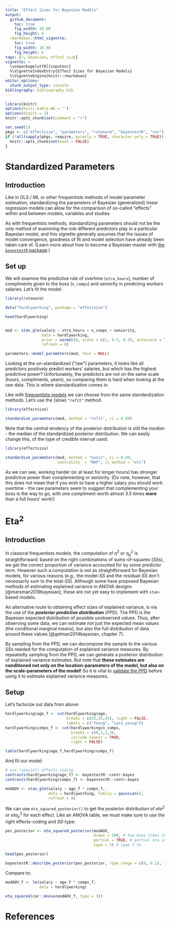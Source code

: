 ---
title: "Effect Sizes for Bayesian Models"
output: 
  github_document:
    toc: true
    fig_width: 10.08
    fig_height: 6
  rmarkdown::html_vignette:
    toc: true
    fig_width: 10.08
    fig_height: 6
tags: [r, bayesian, effect size]
vignette: >
  \usepackage[utf8]{inputenc}
  %\VignetteIndexEntry{Effect Sizes for Bayesian Models}
  %\VignetteEngine{knitr::rmarkdown}
editor_options: 
  chunk_output_type: console
bibliography: bibliography.bib
---


```{r message=FALSE, warning=FALSE, include=FALSE}
library(knitr)
options(knitr.kable.NA = '')
options(digits = 2)
knitr::opts_chunk$set(comment = ">")

set.seed(1)
pkgs <- c("effectsize", "parameters", "rstanarm", "bayestestR", "car")
if (!all(sapply(pkgs, require, quietly = TRUE, character.only = TRUE))) {
  knitr::opts_chunk$set(eval = FALSE)
}
```

# Standardized Parameters

## Introduction

Like in OLS / ML or other frequentists methods of model parameter estimation, standardizing the parameters of Bayesian (generalized) linear regression models can allow for the comparison of so-called "effects" within and between models, variables and studies.

As with frequentists methods, standardizing parameters should not be the only method of examining the role different predictors play in a particular Bayesian model, and this vignette generally assumes that the issues of model convergence, goodness of fit and model selection have already been taken care of. (Learn more about how to become a Bayesian master with [the `bayestestR` package](https://easystats.github.io/bayestestR/).)

## Set up

We will examine the predictive role of overtime (`xtra_hours`), number of compliments given to the boss (`n_comps`) and seniority in predicting workers salaries. Let's fit the model:

```{r, warning=FALSE}
library(rstanarm)

data("hardlyworking", package = "effectsize")

head(hardlyworking)


mod <- stan_glm(salary ~ xtra_hours + n_comps + seniority,
                data = hardlyworking,
                prior = normal(0, scale = c(1, 0.5, 0.5), autoscale = TRUE), # set some priors
                refresh = 0) 

parameters::model_parameters(mod, test = NULL)
```

Looking at the un-standardized ("raw") parameters, it looks like all predictors positively predict workers' salaries, but which has the highest predictive power? Unfortunately, the predictors are not on the same scale (hours, compliments, years), so comparing them is hard when looking at the raw data. This is where standardization comes in.

Like with [frequentists models](https://easystats.github.io/effectsize/articles/standardize_parameters.html) we can choose from the same standardization methods. Let's use the (slow) `"refit"` method.

```{r}
library(effectsize)

standardize_parameters(mod, method = "refit", ci = 0.89)
```

Note that the central tendency of the posterior distribution is still the *median* - the median of the standardized posterior distribution. We can easily change this, of the type of credible interval used:

```{r}
library(effectsize)

standardize_parameters(mod, method = "basic", ci = 0.89,
                       centrality  = "MAP", ci_method = "eti")
```

As we can see, working harder (or at least for longer hours) has stronger predictive power than complementing or seniority. (Do note, however, that this does not mean that if you wish to have a higher salary you should work overtime - the raw parameters seem to suggest that complementing your boss is the way to go, with one compliment worth almost 3.5 times **more** than a full hours' work!)


# Eta<sup>2</sup>

## Introduction

In classical frequentists models, the computation of $\eta^2$ or $\eta^2_p$ is straightforward: based on the right combinations of sums-of-squares (*SS*s), we get the correct proportion of variance accounted for by some predictor term. However such a computation is not as straightforward for Bayesian models, for various reasons (e.g., the model-*SS* and the residual-*SS* don't necessarily sum to the total-*SS*). Although some have proposed Bayesian methods of estimating explained variance in ANOVA designs [@marsman2019bayesian], these are not yet easy to implement with `stan`-based models.

An alternative route to obtaining effect sizes of explained variance, is via the use of the ***posterior predictive distribution*** (*PPD*). The PPD is the Bayesian expected distribution of possible unobserved values. Thus, after observing some data, we can estimate not just the expected mean values (the conditional marginal means), but also the full *distribution* of data around these values [@gelman2014bayesian, chapter 7].

By sampling from the PPD, we can decompose the sample to the various *SS*s needed for the computation of explained variance measures. By repeatedly sampling from the PPD, we can generate a posterior distribution of explained variance estimates. But note that **these estimates are conditioned not only on the location-parameters of the model, but also on the scale-parameters of the model!** So it is vital to [validate the PPD](https://mc-stan.org/docs/2_23/stan-users-guide/meta-models-part.html#meta-models.part) before using it to estimate explained variance measures.

## Setup

Let's factorize out data from above:
```{r}
hardlyworking$age_f <- cut(hardlyworking$age, 
                           breaks = c(25,35,45), right = FALSE,
                           labels = c("Young", "Less_young"))
hardlyworking$comps_f <- cut(hardlyworking$n_comps, 
                             breaks = c(0,1,2,3),
                             include.lowest = TRUE, 
                             right = FALSE)

table(hardlyworking$age_f,hardlyworking$comps_f)
```

And fit our model:

```{r}
# use (special) effects coding
contrasts(hardlyworking$age_f) <- bayestestR::contr.bayes
contrasts(hardlyworking$comps_f) <- bayestestR::contr.bayes

modAOV <- stan_glm(salary ~ age_f * comps_f,
                   data = hardlyworking, family = gaussian(),
                   refresh = 0)
```

We can use `eta_squared_posterior()` to get the posterior distribution of $eta^2$ or $eta^2_p$ for each effect. Like an ANOVA table, we must make sure to use the right effects-coding and *SS*-type:

```{r}
pes_posterior <- eta_squared_posterior(modAOV, 
                                       draws = 500, # how many times should the PPD be estimated
                                       partial = TRUE, # partial eta squared
                                       type = 3) # type 3 SS

head(pes_posterior)

bayestestR::describe_posterior(pes_posterior, rope_range = c(0, 0.1), test = "rope")

```

Compare to:

```{r}
modAOV_f <- lm(salary ~ age_f * comps_f,
               data = hardlyworking)

eta_squared(car::Anova(modAOV_f, type = 3))
```


# References